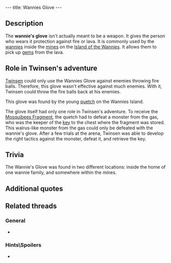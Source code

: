 ---
title: Wannies Glove
---

{{twinsunica import}}{{Infobox Item
 |image=Glove.gif
 |type=weapon
 |critical=yes
 |magical=no
 |unique=yes
 |lba1=
 |lba2=yes
 |upgrades=no
 |rowposition=1
 |columnposition=5
 |effect=unique
 |effectamount=
 |purpose=
 |combattype=special
 |powerlevel=fire
 |rate=high
 |range=none
 |damage=none
}}

{{Quote
 |quote=With this Wannie's glove, you can now touch the fire. This will allow you to throw back the fireballs that the monsters from the gas hurl at you.
 |character=Official description}}

==Description==
The '''wannie's glove''' isn't actually meant to be a weapon. It gives the person who wears it protection against fire or lava. It is commonly used by the [[wannies]] inside the [[mines]] on the [[Island of the Wannies]]. It allows them to pick up [[gem]]s from the lava.

==Role in Twinsen's adventure==
[[Twinsen]] could only use the Wannies Glove against enemies throwing fire balls. Therefore, this glove wasn't effective against much enemies. With it, Twinsen could throw the fire balls back at his enemies.

This glove was found by the young [[quetch]] on the Wannies Island.

The glove itself had only one role in Twinsen's adventure. To receive the [[Mosquibees Fragment]], the quetch had to defeat a monster from the gas, who was the keeper of the [[key]] to the chest where the fragment was stored. This walrus-like monster from the gas could only be defeated with the wannie's glove. After a few trials at the arena, Twinsen was able to develop the right tactics against the monster, defeat it, and retrieve the key.

== Trivia ==
The Wannie's Glove was found in two different locations: inside the home of one wannie family, and somewhere within the mines.

==Additional quotes==
{{Quote
 |quote=You just found a Wannie's Glove. Use it to repel the fireballs your enemies throw at you.
 |character=When Twinsen found the glove}}
{{Quote
 |quote=Hmmf! Lost my glove somewhere in the mine. Now I can't reach into the lava to grab up the gems.
 |character=A miner}}
{{Quote
 |quote=I'm in a bind, I've lost my glove somewhere in the mine. With it, I can catch the pieces of lava and the balls of fire, I can even pitch them back. Everybody has one, to extract gems.
 |character=A miner}}

==Related threads==
===General===
* {{thread|id=6481|title=Wannie Glove...}}

===Hints\Spoilers===
* {{thread|id=9292|title=Wannie's glove}}